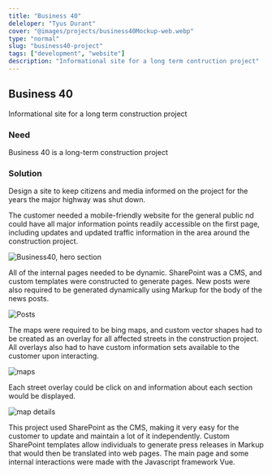 ```yaml
---
title: "Business 40"
deleloper: "Tyus Durant"
cover: "@images/projects/business40Mockup-web.webp"
type: "normal"
slug: "business40-project"
tags: ["development", "website"]
description: "Informational site for a long term contruction project"
---
```


## Business 40

Informational site for a long term construction project

### Need

Business 40 is a long-term construction project

### Solution

Design a site to keep citizens and media informed on the project for the years the major highway was shut down.

The customer needed a mobile-friendly website for the general public nd could have all major information points readily accessible on the first page, including updates and updated traffic information in the area around the construction project.

![Business40, hero section](./images/business40-main-web.webp)

All of the internal pages needed to be dynamic. SharePoint was a CMS, and custom templates were constructed to generate pages. New posts were also required to be generated dynamically using Markup for the body of the news posts.

![Posts](./images/post-web.webp)

The maps were required to be bing maps, and custom vector shapes had to be created as an overlay for all affected streets in the construction project. All overlays also had to have custom information sets available to the customer upon interacting.

![maps](./images/map-web.webp)

Each street overlay could be click on and information about each section would be displayed.

![map details](./images/map-details-web.webp)

This project used SharePoint as the CMS, making it very easy for the customer to update and maintain a lot of it independently. Custom SharePoint templates allow individuals to generate press releases in Markup that would then be translated into web pages. The main page and some internal interactions were made with the Javascript framework Vue.
